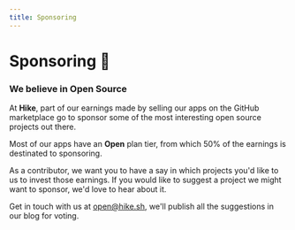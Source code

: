 ```yaml
---
title: Sponsoring
---
```


# Sponsoring 💖

### We believe in Open Source

At **Hike**, part of our earnings made by selling our apps on the GitHub marketplace go to sponsor some of the most interesting open source projects out there.

Most of our apps have an **Open** plan tier, from which 50% of the earnings is destinated to sponsoring.

As a contributor, we want you to have a say in which projects you'd like to us to invest those earnings. If you would like to suggest a project we might want to sponsor, we'd love to hear about it.

Get in touch with us at [open@hike.sh](mailto:open@hike.sh), we'll publish all the suggestions in our blog for voting.


